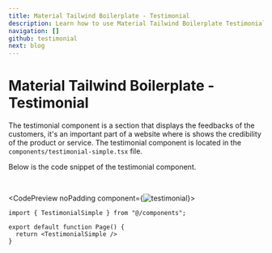 ```yaml
---
title: Material Tailwind Boilerplate - Testimonial
description: Learn how to use Material Tailwind Boilerplate Testimonial Component.
navigation: []
github: testimonial
next: blog
---
```


# Material Tailwind Boilerplate - Testimonial

The testimonial component is a section that displays the feedbacks of the customers, it's an important part of a website where is shows the credibility of the product or service. The testimonial component is located in the <Code>components/testimonial-simple.tsx</Code> file.

Below is the code snippet of the testimonial component.

<br />

<CodePreview noPadding component={<Image src="/boilerplate/testimonial.png" alt="testimonial" width={1024} height={1024} className="w-full" />}>
```tsx
import { TestimonialSimple } from "@/components";

export default function Page() {
  return <TestimonialSimple />
}
```
</CodePreview>
